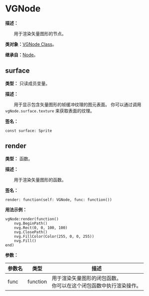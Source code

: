 
# VGNode

**描述：**

&emsp;&emsp;用于渲染矢量图形的节点。

**类对象：**[VGNode Class](/docs/api/Class%20Object/VGNode)。

**继承自：**[Node](/docs/api/Class/Node)。

## surface

**类型：** 只读成员变量。

**描述：**

&emsp;&emsp;用于显示包含矢量图形的帧缓冲纹理的图元表面。
你可以通过调用 `vgNode.surface.texture` 来获取表面的纹理。

**签名：**
```tl
const surface: Sprite
```

## render

**类型：** 函数。

**描述：**

&emsp;&emsp;用于渲染矢量图形的函数。

**签名：**
```tl
render: function(self: VGNode, func: function())
```

**用法示例：**
```tl
vgNode:render(function()
	nvg.BeginPath()
	nvg.Rect(0, 0, 100, 100)
	nvg.ClosePath()
	nvg.FillColor(Color(255, 0, 0, 255))
	nvg.Fill()
end)
```

**参数：**

| 参数名 | 类型 | 描述 |
| --- | --- | --- |
| func | function | 用于渲染矢量图形的闭包函数。<br/>你可以在这个闭包函数中执行渲染操作。 |